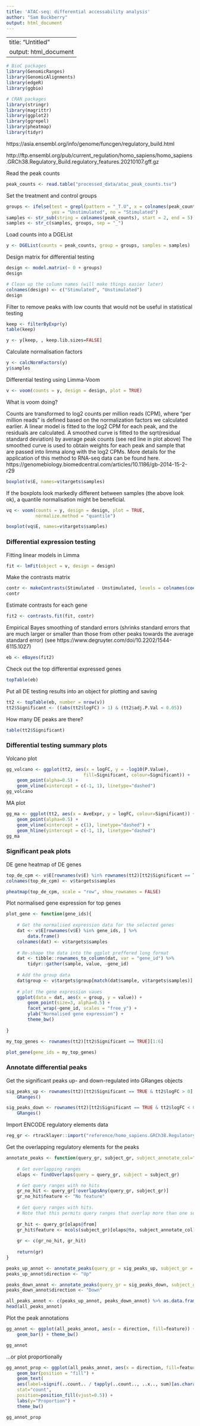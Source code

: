 ```yaml
---
title: 'ATAC-seq: differential accessability analysis'
author: "Sam Buckberry"
output: html_document
---
```

---
title: "Untitled"
output: html_document
---

```r
# BioC packages
library(GenomicRanges)
library(GenomicAlignments)
library(edgeR)
library(ggbio)

# CRAN packages
library(stringr)
library(magrittr)
library(ggplot2)
library(ggrepel)
library(pheatmap)
library(tidyr)
```

https://asia.ensembl.org/info/genome/funcgen/regulatory_build.html

http://ftp.ensembl.org/pub/current_regulation/homo_sapiens/homo_sapiens.GRCh38.Regulatory_Build.regulatory_features.20210107.gff.gz


Read the peak counts
```r
peak_counts <- read.table("processed_data/atac_peak_counts.tsv")
```

Set the treatment and control groups
```r
groups <- ifelse(test = grepl(pattern = "_T.U", x = colnames(peak_counts)),
                 yes = "Unstimulated", no = "Stimulated")
samples <- str_sub(string = colnames(peak_counts), start = 2, end = 5)
samples <- str_c(samples, groups, sep = "_")

```

Load counts into a DGEList
```r
y <- DGEList(counts = peak_counts, group = groups, samples = samples)
```

Design matrix for differential testing
```r
design <- model.matrix(~ 0 + groups)
design

# Clean up the column names (will make things easier later)
colnames(design) <- c("Stimulated", "Unstimulated")
design
```


Filter to remove peaks with low counts that would not be useful in statistical testing
```r
keep <- filterByExpr(y)
table(keep)

y <- y[keep, , keep.lib.sizes=FALSE]
```

Calculate normalisation factors
```r
y <- calcNormFactors(y)
y$samples
```


Differential testing using Limma-Voom
```r
v <- voom(counts = y, design = design, plot = TRUE)
```

What is voom doing?

Counts are transformed to log2 counts per million reads (CPM), where “per million reads” is defined based on the normalization factors we calculated earlier.
A linear model is fitted to the log2 CPM for each peak, and the residuals are calculated.
A smoothed curve is fitted to the sqrt(residual standard deviation) by average peak counts (see red line in plot above)
The smoothed curve is used to obtain weights for each peak and sample that are passed into limma along with the log2 CPMs.
More details for the application of this method to RNA-seq data can be found here.  https://genomebiology.biomedcentral.com/articles/10.1186/gb-2014-15-2-r29


```r
boxplot(v$E, names=v$targets$samples)
```
If the boxplots look markedly different between samples (the above look ok), a quantile normalisation might be beneficial.
```r
vq <- voom(counts = y, design = design, plot = TRUE,
           normalize.method = "quantile")
```



```r
boxplot(vq$E, names=v$targets$samples)
```


### Differential expression testing

Fitting linear models in Limma
```r
fit <- lmFit(object = v, design = design)
```

Make the contrasts matrix
```r
contr <- makeContrasts(Stimulated - Unstimulated, levels = colnames(coef(fit)))
contr
```

Estimate contrasts for each gene
```r
fit2 <- contrasts.fit(fit, contr)
```

Empirical Bayes smoothing of standard errors (shrinks standard errors that are much larger or smaller than those from other peaks towards the average standard error) (see https://www.degruyter.com/doi/10.2202/1544-6115.1027)
```r
eb <- eBayes(fit2)
```

Check out the top differential expressed genes
```r
topTable(eb)
```

Put all DE testing results into an object for plotting and saving
```r
tt2 <- topTable(eb, number = nrow(v))
tt2$Significant <- ((abs(tt2$logFC) > 1) & (tt2$adj.P.Val < 0.05))
```

How many DE peaks are there?
```r
table(tt2$Significant)
```



### Differential testing summary plots

Volcano plot
```r
gg_volcano <- ggplot(tt2, aes(x = logFC, y = -log10(P.Value),
                             fill=Significant, colour=Significant)) +
    geom_point(alpha=0.5) +
    geom_vline(xintercept = c(-1, 1), linetype="dashed")
gg_volcano
```

MA plot
```r
gg_ma <- ggplot(tt2, aes(x = AveExpr, y = logFC, colour=Significant)) +
    geom_point(alpha=0.5) +
    geom_vline(xintercept = c(1), linetype="dashed") +
    geom_hline(yintercept = c(-1, 1), linetype="dashed")
gg_ma
```

### Significant peak plots

DE gene heatmap of DE genes
```r
top_de_cpm <- v$E[rownames(v$E) %in% rownames(tt2)[tt2$Significant == TRUE], ]
colnames(top_de_cpm) <- v$targets$samples

pheatmap(top_de_cpm, scale = "row", show_rownames = FALSE)
```

Plot normalised gene expression for top genes
```r
plot_gene <- function(gene_ids){
    
    # Get the normalised expression data for the selected genes
    dat <- v$E[rownames(v$E) %in% gene_ids, ] %>% 
        data.frame()
    colnames(dat) <- v$targets$samples
    
    # Re-shape the data into the ggplot preffered long format
    dat <- tibble::rownames_to_column(dat, var = "gene_id") %>%
        tidyr::gather(sample, value, -gene_id)
    
    # Add the group data
    dat$group <- v$targets$group[match(dat$sample, v$targets$samples)]
    
    # plot the gene expression vaues
    ggplot(data = dat, aes(x = group, y = value)) + 
        geom_point(size=3, alpha=0.5) +
        facet_wrap(~gene_id, scales = "free_y") +
        ylab("Normalised gene expression") +
        theme_bw()
        
}

my_top_genes <- rownames(tt2)[tt2$Significant == TRUE][1:6]

plot_gene(gene_ids = my_top_genes)

```



### Annotate differential peaks

Get the significant peaks up- and down-regulated into GRanges objects
```r
sig_peaks_up <- rownames(tt2)[tt2$Significant == TRUE & tt2$logFC > 0] %>%
    GRanges()

sig_peaks_down <- rownames(tt2)[tt2$Significant == TRUE & tt2$logFC < 0] %>%
    GRanges()
```

Import ENCODE regulatory elements data
```r
reg_gr <- rtracklayer::import("reference/homo_sapiens.GRCh38.Regulatory_Build.regulatory_features.20210107.gff.gz", format = "gff")
```

Get the overlapping regulatory elements for the peaks
```r

annotate_peaks <- function(query_gr, subject_gr, subject_annotate_col="feature_type"){
    
    # Get overlapping ranges
    olaps <- findOverlaps(query = query_gr, subject = subject_gr)

    # Get query ranges with no hits
    gr_no_hit <- query_gr[!overlapsAny(query_gr, subject_gr)]    
    gr_no_hit$feature <- "No feature"
    
    # Get query ranges with hits.
    # Note that this permits query ranges that overlap more than one subject range
    
    gr_hit <- query_gr[olaps@from]
    gr_hit$feature <- mcols(subject_gr)[olaps@to, subject_annotate_col]
    
    gr <- c(gr_no_hit, gr_hit)
    
    return(gr)
}

peaks_up_annot <- annotate_peaks(query_gr = sig_peaks_up, subject_gr = reg_gr)
peaks_up_annot$direction <- "Up"

peaks_down_annot <- annotate_peaks(query_gr = sig_peaks_down, subject_gr = reg_gr)
peaks_down_annot$direction <- "Down"

all_peaks_annot <- c(peaks_up_annot, peaks_down_annot) %>% as.data.frame()
head(all_peaks_annot)
```

Plot the peak annotations
```r

gg_annot <- ggplot(all_peaks_annot, aes(x = direction, fill=feature)) +
    geom_bar() + theme_bw()

gg_annot
```

...or plot proportionally
```r
gg_annot_prop <- ggplot(all_peaks_annot, aes(x = direction, fill=feature)) +
    geom_bar(position = "fill") + 
    geom_text(
    aes(label=signif(..count.. / tapply(..count.., ..x.., sum)[as.character(..x..)], digits=2)),
    stat="count",
    position=position_fill(vjust=0.5)) +
    labs(y="Proportion") +
    theme_bw()

gg_annot_prop

```


